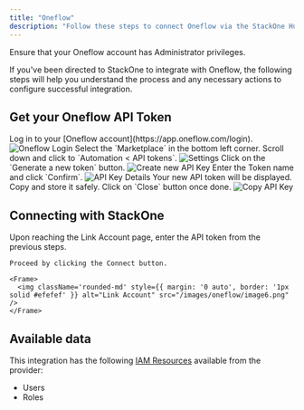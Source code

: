 ```yaml
---
title: "Oneflow"
description: "Follow these steps to connect Oneflow via the StackOne Hub successfully."
---
```



<Warning>
  Ensure that your Oneflow account has Administrator privileges.
</Warning>

If you've been directed to StackOne to integrate with Oneflow, the following steps will help you understand the process and any necessary actions to configure successful integration.

## Get your Oneflow API Token

<Steps>
  <Step title="Login to Oneflow">
    Log in to your [Oneflow account](https://app.oneflow.com/login).
    <Frame>
      <img className='rounded-md' style={{ margin: '0 auto', border: '1px solid #efefef' }} alt="Oneflow Login" src="/images/oneflow/image1.png" />
    </Frame>
  </Step>

  <Step title="Navigate to API tokens">
    Select the `Marketplace` in the bottom left corner. Scroll down and click to `Automation < API tokens`.
    <Frame>
      <img className='rounded-md' style={{ margin: '0 auto', border: '1px solid #efefef' }} alt="Settings" src="/images/oneflow/image2.png" />
    </Frame>
  </Step>

  <Step title="Generate a new token">
    Click on the `Generate a new token` button.
    <Frame>
      <img className='rounded-md' style={{ margin: '0 auto', border: '1px solid #efefef' }} alt="Create new API Key" src="/images/oneflow/image3.png" />
    </Frame>
  </Step>

  <Step title="Enter Token Details">
    Enter the Token name and click `Confirm`.
    <Frame>
      <img className='rounded-md' style={{ margin: '0 auto', border: '1px solid #efefef' }} alt="API Key Details" src="/images/oneflow/image4.png" />
    </Frame>
  </Step>

  <Step title="Copy Token">
    Your new API token will be displayed. Copy and store it safely. Click on `Close` button once done.
    <Frame>
      <img className='rounded-md' style={{ margin: '0 auto', border: '1px solid #efefef' }} alt="Copy API Key" src="/images/oneflow/image5.png" />
    </Frame>
  </Step>
</Steps>


## Connecting with StackOne

<Steps>
  <Step title="Enter Credentials">
    Upon reaching the Link Account page, enter the API token from the previous steps.

    Proceed by clicking the Connect button.

    <Frame>
      <img className='rounded-md' style={{ margin: '0 auto', border: '1px solid #efefef' }} alt="Link Account" src="/images/oneflow/image6.png" />
    </Frame>
  </Step>
</Steps>

<IntegrationFooter />

## Available data

This integration has the following [IAM Resources](https://docs.stackone.com/reference/iam_list_users) available from the provider:
<ul>
 <li>Users</li>
 <li>Roles</li>
</ul>
